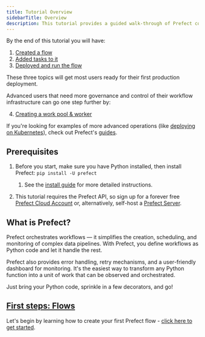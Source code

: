```yaml
---
title: Tutorial Overview
sidebarTitle: Overview
description: This tutorial provides a guided walk-through of Prefect core concepts and instructions on how to use them.
---
```



By the end of this tutorial you will have:

1. [Created a flow](/2.12.1/tutorial/flows/)
2. [Added tasks to it](/2.12.1/tutorial/tasks/)
3. [Deployed and run the flow](/2.12.1/tutorial/deployments/)

These three topics will get most users ready for their first production deployment. 

Advanced users that need more governance and control of their workflow infrastructure can go one step further by:

4. [Creating a work pool & worker](/2.12.1/tutorial/workers/)

If you're looking for examples of more advanced operations (like [deploying on Kubernetes](/2.12.1/guides/deployment/helm-worker/)), check out Prefect's [guides](/2.12.1/guides/).

## Prerequisites

1. Before you start, make sure you have Python installed, then install Prefect: `pip install -U prefect`
      1. See the [install guide](/2.12.1/getting-started/installation/) for more detailed instructions.

2. This tutorial requires the Prefect API, so sign up for a forever free [Prefect Cloud Account](https://app.prefect.cloud/) or, alternatively, self-host a [Prefect Server](/2.12.1/host/).

## What is Prefect?

Prefect orchestrates workflows — it simplifies the creation, scheduling, and monitoring of complex data pipelines. With Prefect, you define workflows as Python code and let it handle the rest.

Prefect also provides error handling, retry mechanisms, and a user-friendly dashboard for monitoring. It's the easiest way to transform any Python function into a unit of work that can be observed and orchestrated.

Just bring your Python code, sprinkle in a few decorators, and go!

## [First steps: Flows](/2.12.1/tutorial/flows/)

Let's begin by learning how to create your first Prefect flow - [click here to get started](/2.12.1/tutorial/flows/).